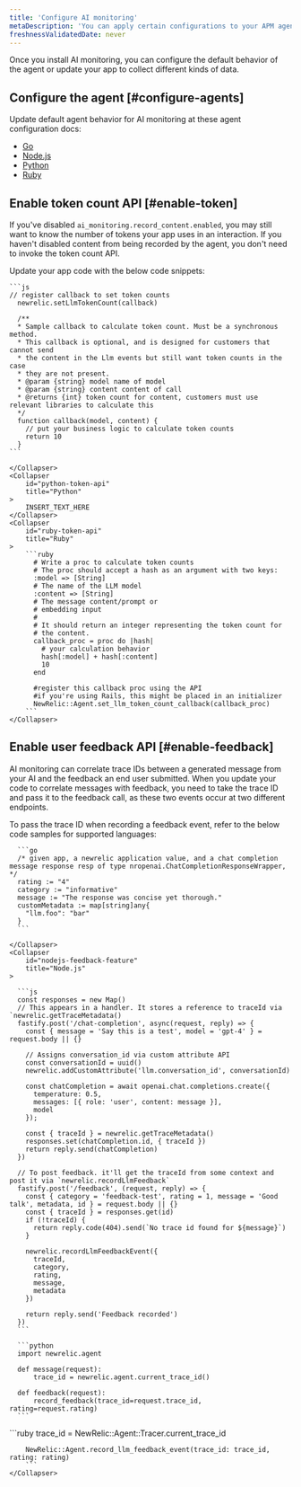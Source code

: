 ```yaml
---
title: 'Configure AI monitoring'
metaDescription: 'You can apply certain configurations to your APM agents to change how your AI data appears in New Relic.'
freshnessValidatedDate: never
---
```


Once you install AI monitoring, you can configure the default behavior of the agent or update your app to collect different kinds of data. 

## Configure the agent [#configure-agents]

Update default agent behavior for AI monitoring at these agent configuration docs: 

* [Go](/docs/apm/agents/go-agent/configuration/go-agent-configuration/#ai-monitoring)
* [Node.js](/docs/apm/agents/nodejs-agent/installation-configuration/nodejs-agent-configuration/#ai-monitoring)
* [Python](/docs/apm/agents/python-agent/configuration/python-agent-configuration/#ai-monitoring)
* [Ruby](/docs/apm/agents/ruby-agent/configuration/ruby-agent-configuration/#ai-monitoring)

## Enable token count API [#enable-token]

If you've disabled `ai_monitoring.record_content.enabled`, you may still want to know the number of tokens your app uses in an interaction. If you haven't disabled content from being recorded by the agent, you don't need to invoke the token count API. 

Update your app code with the below code snippets: 

<CollapserGroup>
    <Collapser
        id="nodejs-token-api"
        title="Node.js"
    >

    ```js
    // register callback to set token counts 
      newrelic.setLlmTokenCount(callback)

      /**
      * Sample callback to calculate token count. Must be a synchronous method.
      * This callback is optional, and is designed for customers that cannot send
      * the content in the Llm events but still want token counts in the case
      * they are not present.
      * @param {string} model name of model
      * @param {string} content content of call
      * @returns {int} token count for content, customers must use relevant libraries to calculate this
      */
      function callback(model, content) {
        // put your business logic to calculate token counts
        return 10
      }
    ```

    </Collapser>
    <Collapser
        id="python-token-api"
        title="Python"
    >
        INSERT_TEXT_HERE
    </Collapser>
    <Collapser
        id="ruby-token-api"
        title="Ruby"
    >
        ```ruby
          # Write a proc to calculate token counts
          # The proc should accept a hash as an argument with two keys:
          :model => [String] 
          # The name of the LLM model 
          :content => [String] 
          # The message content/prompt or 
          # embedding input
          # 
          # It should return an integer representing the token count for 
          # the content.
          callback_proc = proc do |hash| 
            # your calculation behavior
            hash[:model] + hash[:content]
            10
          end 

          #register this callback proc using the API
          #if you're using Rails, this might be placed in an initializer
          NewRelic::Agent.set_llm_token_count_callback(callback_proc)
        ```
    </Collapser>
</CollapserGroup>

## Enable user feedback API [#enable-feedback]

AI monitoring can correlate trace IDs between a generated message from your AI and the feedback an end user submitted. When you update your code to correlate messages with feedback, you need to take the trace ID and pass it to the feedback call, as these two events occur at two different endpoints.

To pass the trace ID when recording a feedback event, refer to the below code samples for supported languages:

<CollapserGroup>
    <Collapser
        id="go-feedback-feature"
        title="Go"
    >

      ```go
      /* given app, a newrelic application value, and a chat completion message response resp of type nropenai.ChatCompletionResponseWrapper, */
      rating := "4"
      category := "informative"
      message := "The response was concise yet thorough."
      customMetadata := map[string]any{
        "llm.foo": "bar"
      }
      ```

    </Collapser>
    <Collapser
        id="nodejs-feedback-feature"
        title="Node.js"
    >

      ```js
      const responses = new Map()
      // This appears in a handler. It stores a reference to traceId via `newrelic.getTraceMetadata()
      fastify.post('/chat-completion', async(request, reply) => {
        const { message = 'Say this is a test', model = 'gpt-4' } = request.body || {}

        // Assigns conversation_id via custom attribute API
        const conversationId = uuid()
        newrelic.addCustomAttribute('llm.conversation_id', conversationId)

        const chatCompletion = await openai.chat.completions.create({
          temperature: 0.5,
          messages: [{ role: 'user', content: message }],
          model
        });

        const { traceId } = newrelic.getTraceMetadata()
        responses.set(chatCompletion.id, { traceId })
        return reply.send(chatCompletion)
      })

      // To post feedback. it'll get the traceId from some context and post it via `newrelic.recordLlmFeedback`
      fastify.post('/feedback', (request, reply) => {
        const { category = 'feedback-test', rating = 1, message = 'Good talk', metadata, id } = request.body || {}
        const { traceId } = responses.get(id)
        if (!traceId) {
          return reply.code(404).send(`No trace id found for ${message}`)
        }

        newrelic.recordLlmFeedbackEvent({
          traceId,
          category,
          rating,
          message,
          metadata
        })

        return reply.send('Feedback recorded')
      })
      ```   
      
</Collapser>
    <Collapser
        id="python-feedback-feature"
        title="Python"
    >
    
      ```python
      import newrelic.agent

      def message(request):
          trace_id = newrelic.agent.current_trace_id()

      def feedback(request):
          record_feedback(trace_id=request.trace_id, rating=request.rating)
      ```    
</Collapser>
    <Collapser
        id="ruby-feedback-feature"
        title="Ruby"
    >
        ```ruby
        trace_id = NewRelic::Agent::Tracer.current_trace_id
        
        NewRelic::Agent.record_llm_feedback_event(trace_id: trace_id, rating: rating)
        ```
    </Collapser>
</CollapserGroup>